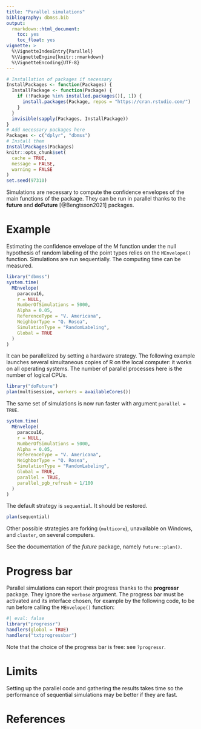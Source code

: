 ```yaml
---
title: "Parallel simulations"
bibliography: dbmss.bib
output: 
  rmarkdown::html_document:
    toc: yes
    toc_float: yes
vignette: >
  %\VignetteIndexEntry{Parallel}
  %\VignetteEngine{knitr::rmarkdown}
  %\VignetteEncoding{UTF-8}
---
```


```r
# Installation of packages if necessary
InstallPackages <- function(Packages) {
  InstallPackage <- function(Package) {
    if (!Package %in% installed.packages()[, 1]) {
      install.packages(Package, repos = "https://cran.rstudio.com/")
    }
  }
  invisible(sapply(Packages, InstallPackage))
}
# Add necessary packages here
Packages <- c("dplyr", "dbmss")
# Install them
InstallPackages(Packages)
knitr::opts_chunk$set(
  cache = TRUE, 
  message = FALSE, 
  warning = FALSE
)
set.seed(97310)
```


Simulations are necessary to compute the confidence envelopes of the main functions of the package.
They can be run in parallel thanks to the **future** and **doFuture** [@Bengtsson2021] packages.


# Example

Estimating the confidence envelope of the M function under the null hypothesis of random labeling of the point types relies on the `MEnvelope()` function.
Simulations are run sequentially.
The computing time can be measured.

```r
library("dbmss")
system.time(
  MEnvelope(
    paracou16, 
    r = NULL, 
    NumberOfSimulations = 5000, 
    Alpha = 0.05, 
    ReferenceType = "V. Americana", 
    NeighborType = "Q. Rosea", 
    SimulationType = "RandomLabeling", 
    Global = TRUE
  )  
)
```

It can be parallelized by setting a hardware strategy.
The following example launches several simultaneous copies of R on the local computer: it works on all operating systems.
The number of parallel processes here is the number of logical CPUs.

```r
library("doFuture")
plan(multisession, workers = availableCores())
```

The same set of simulations is now run faster with argument `parallel = TRUE`.

```r
system.time(
  MEnvelope(
    paracou16, 
    r = NULL, 
    NumberOfSimulations = 5000, 
    Alpha = 0.05, 
    ReferenceType = "V. Americana", 
    NeighborType = "Q. Rosea", 
    SimulationType = "RandomLabeling", 
    Global = TRUE, 
    parallel = TRUE,
    parallel_pgb_refresh = 1/100
  )
)
```

The default strategy is `sequential`.
It should be restored.

```r
plan(sequential)
```

Other possible strategies are forking (`multicore`), unavailable on Windows, and `cluster`, on several computers.


See the documentation of the *future* package, namely `future::plan()`.

# Progress bar

Parallel simulations can report their progress thanks to the **progressr** package.
They ignore the `verbose` argument.
The progress bar must be activated and its interface chosen, for example by the following code, to be run before calling the `MEnvelope()` function:

```r
#| eval: false
library("progressr")
handlers(global = TRUE)
handlers("txtprogressbar")
```

Note that the choice of the progress bar is free: see `?progressr`.

# Limits

Setting up the parallel code and gathering the results takes time so the performance of sequential simulations may be better if they are fast.

  
# References
